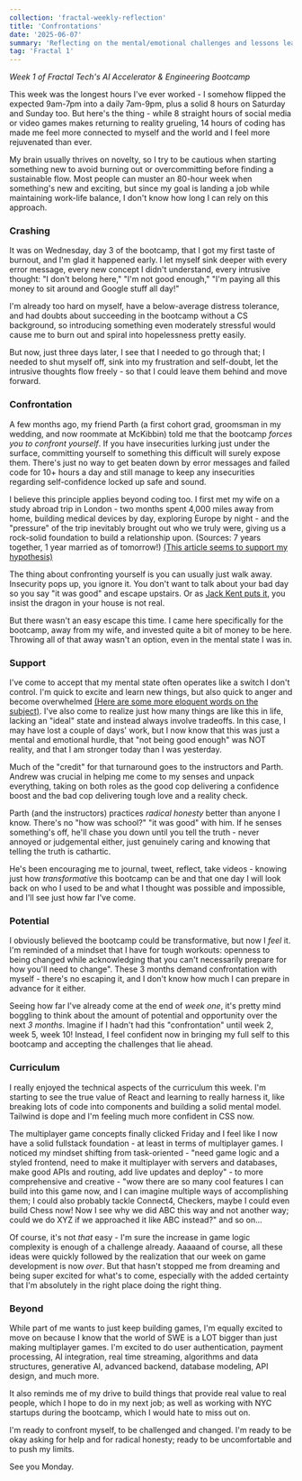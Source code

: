 ```yaml
---
collection: 'fractal-weekly-reflection'
title: 'Confrontations'
date: '2025-06-07'
summary: 'Reflecting on the mental/emotional challenges and lessons learned from my first week at Fractal's Bootcamp in NYC'
tag: 'Fractal 1'
---
```


_Week 1 of Fractal Tech's AI Accelerator & Engineering Bootcamp_

This week was the longest hours I've ever worked - I somehow flipped the expected 9am-7pm into a daily 7am-9pm, plus a solid 8 hours on Saturday and Sunday too. But here's the thing - while 8 straight hours of social media or video games makes returning to reality grueling, 14 hours of coding has made me feel more connected to myself and the world and I feel more rejuvenated than ever.

My brain usually thrives on novelty, so I try to be cautious when starting something new to avoid burning out or overcommitting before finding a sustainable flow. Most people can muster an 80-hour week when something's new and exciting, but since my goal is landing a job while maintaining work-life balance, I don't know how long I can rely on this approach.

### Crashing

It was on Wednesday, day 3 of the bootcamp, that I got my first taste of burnout, and I'm glad it happened early. I let myself sink deeper with every error message, every new concept I didn't understand, every intrusive thought: "I don't belong here," "I'm not good enough," "I'm paying all this money to sit around and Google stuff all day!"

I'm already too hard on myself, have a below-average distress tolerance, and had doubts about succeeding in the bootcamp without a CS background, so introducing something even moderately stressful would cause me to burn out and spiral into hopelessness pretty easily.

But now, just three days later, I see that I needed to go through that; I needed to shut myself off, sink into my frustration and self-doubt, let the intrusive thoughts flow freely - so that I could leave them behind and move forward.

### Confrontation

A few months ago, my friend Parth (a first cohort grad, groomsman in my wedding, and now roommate at McKibbin) told me that the bootcamp _forces you to confront yourself_. If you have insecurities lurking just under the surface, committing yourself to something this difficult will surely expose them. There's just no way to get beaten down by error messages and failed code for 10+ hours a day and still manage to keep any insecurities regarding self-confidence locked up safe and sound.

I believe this principle applies beyond coding too. I first met my wife on a study abroad trip in London - two months spent 4,000 miles away from home, building medical devices by day, exploring Europe by night - and the "pressure" of the trip inevitably brought out who we truly were, giving us a rock-solid foundation to build a relationship upon. (Sources: 7 years together, 1 year married as of tomorrow!) [(This article seems to support my hypothesis)](https://www.psychologytoday.com/us/blog/happy-trails/201411/if-you-really-want-to-get-to-know-a-person)

The thing about confronting yourself is you can usually just walk away. Insecurity pops up, you ignore it. You don't want to talk about your bad day so you say "it was good" and escape upstairs. Or as [Jack Kent puts it](https://www.goodreads.com/quotes/10070625-there-is-a-story-for-children-there-s-no-such-thing), you insist the dragon in your house is not real.

But there wasn't an easy escape this time. I came here specifically for the bootcamp, away from my wife, and invested quite a bit of money to be here. Throwing all of that away wasn't an option, even in the mental state I was in.

### Support

I've come to accept that my mental state often operates like a switch I don't control. I'm quick to excite and learn new things, but also quick to anger and become overwhelmed [(Here are some more eloquent words on the subject)](https://portfolio-starter-kit-two-beta.vercel.app/blog/work). I've also come to realize just how many things are like this in life, lacking an "ideal" state and instead always involve tradeoffs. In this case, I may have lost a couple of days' work, but I now know that this was just a mental and emotional hurdle, that "not being good enough" was NOT reality, and that I am stronger today than I was yesterday.

Much of the "credit" for that turnaround goes to the instructors and Parth. Andrew was crucial in helping me come to my senses and unpack everything, taking on both roles as the good cop delivering a confidence boost and the bad cop delivering tough love and a reality check.

Parth (and the instructors) practices _radical honesty_ better than anyone I know. There's no "how was school?" "it was good" with him. If he senses something's off, he'll chase you down until you tell the truth - never annoyed or judgemental either, just genuinely caring and knowing that telling the truth is cathartic.

He's been encouraging me to journal, tweet, reflect, take videos - knowing just how _transformative_ this bootcamp can be and that one day I will look back on who I used to be and what I thought was possible and impossible, and I'll see just how far I've come.

### Potential

I obviously believed the bootcamp could be transformative, but now I _feel_ it. I'm reminded of a mindset that I have for tough workouts: openness to being changed while acknowledging that you can't necessarily prepare for how you'll need to change". These 3 months demand confrontation with myself - there's no escaping it, and I don't know how much I can prepare in advance for it either.

Seeing how far I've already come at the end of _week one_, it's pretty mind boggling to think about the amount of potential and opportunity over the next _3 months_. Imagine if I hadn't had this "confrontation" until week 2, week 5, week 10! Instead, I feel confident now in bringing my full self to this bootcamp and accepting the challenges that lie ahead.

### Curriculum

I really enjoyed the technical aspects of the curriculum this week. I'm starting to see the true value of React and learning to really harness it, like breaking lots of code into components and building a solid mental model. Tailwind is dope and I'm feeling much more confident in CSS now.

The multiplayer game concepts finally clicked Friday and I feel like I now have a solid fullstack foundation - at least in terms of multiplayer games. I noticed my mindset shifting from task-oriented - "need game logic and a styled frontend, need to make it multiplayer with servers and databases, make good APIs and routing, add live updates and deploy" - to more comprehensive and creative - "wow there are so many cool features I can build into this game now, and I can imagine multiple ways of accomplishing them; I could also probably tackle Connect4, Checkers, maybe I could even build Chess now! Now I see why we did ABC this way and not another way; could we do XYZ if we approached it like ABC instead?" and so on...

Of course, it's not _that_ easy - I'm sure the increase in game logic complexity is enough of a challenge already. Aaaaand of course, all these ideas were quickly followed by the realization that our week on game development is now _over_. But that hasn't stopped me from dreaming and being super excited for what's to come, especially with the added certainty that I'm absolutely in the right place doing the right thing.

### Beyond

While part of me wants to just keep building games, I'm equally excited to move on because I know that the world of SWE is a LOT bigger than just making multiplayer games. I'm excited to do user authentication, payment processing, AI integration, real time streaming, algorithms and data structures, generative AI, advanced backend, database modeling, API design, and much more.

It also reminds me of my drive to build things that provide real value to real people, which I hope to do in my next job; as well as working with NYC startups during the bootcamp, which I would hate to miss out on.

I'm ready to confront myself, to be challenged and changed. I'm ready to be okay asking for help and for radical honesty; ready to be uncomfortable and to push my limits.

See you Monday.
